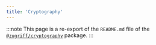 ```yaml
---
title: 'Cryptography'
---
```


:::note
This page is a re-export of the `README.md` file of the [`@zugriff/cryptography`](https://npmjs.com/@zugriff/cryptography) package.
:::


<README />
